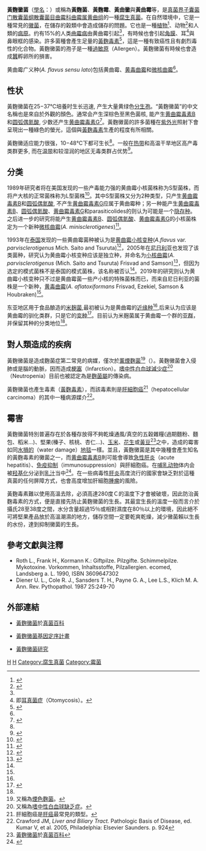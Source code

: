 {{Speciesbox
| genus = Aspergillus
| species = flavus
| image = Aspergillus flavus 01.jpg
| image_caption = 黃麴黴菌 ''Aspergillus flavus''
| authority = [[Johann_Heinrich_Friedrich_Link|Link]], 1809
}}
'''黃麴黴菌'''（[[學名|學名]]：'''''{{lang|la|Aspergillus flavus}}'''''）或稱為'''黃麴菌'''、'''黃麴霉'''、'''黃曲黴'''與'''黃曲霉'''等，是[[真菌界|真菌界]][[子囊菌门|子囊菌门]][[散囊菌纲|散囊菌纲]][[散囊菌目|散囊菌目]][[曲霉科|曲霉科]][[曲霉属|曲霉属]][[黄曲组|黄曲组]]的一種[[腐生真菌|腐生真菌]]。在自然環境中，它是一種常見的[[黴菌|黴菌]]，在儲存的榖類中會造成儲存的問題。它也是一種[[植物|植物]]<ref>{{cite journal |last1=Horn |first1=Bruce W. |title=Ecology and Population Biology of Aflatoxigenic Fungi in Soil |journal=Journal of Toxicology: Toxin Reviews |date=2003-01-01 |volume=22 |issue=2-3 |pages=351–379 |doi=10.1081/TXR-120024098}}</ref>、动物<ref name="biods.2019034">{{cite journal |last1=Yu |first1=Zhongdong |last2=Yu |first2=Zhihe |last3=Jin |first3=Shiyu |last4=Wang |first4=Long |title=Genetic diversity and toxin-producing characters of Aspergillus flavus from China |journal=Biodiversity Science |date=2019-08-20 |volume=27 |issue=8 |pages=842 |doi=10.17520/biods.2019034}}</ref>和人類的[[病原|病原]]。约有15%的人类[[曲霉病|曲霉病]]由黄曲霉引起<ref name="biods.2019034" />，有時候也會引起[[角膜|角膜]]、耳<ref>即[[耳真菌症|耳真菌症]]（Otomycosis）。</ref>與鼻眼框的感染。許多菌種會產生足量的[[黃麴毒素|黃麴毒素]]<ref>{{cite journal en |last=Klich |first=MA. |authorlink= |coauthors= |year=2007 |month= |title=Aspergillus flavus'': the major producer of aflatoxin |journal=[[Molecular_Plant_Pathology|Molecular Plant Pathology]] |volume=8 |issue=6 |pages=713-722 |doi=10.1111/j.1364-3703.2007.00436.x |url=http://www3.interscience.wiley.com/journal/118491755/abstract |accessdate=2008-12-19 |quote= }}{{Dead link|date=2019年5月 |bot=InternetArchiveBot |fix-attempted=yes }}</ref>，這是一種有致癌性且有劇烈毒性的化合物。黃麴黴菌的孢子是一種[[過敏原|過敏原]]（Allergen）。黃麴黴菌有時候也會造成[[蠶|蠶]]孵卵所的損害。

黄曲霉广义种(''A. flavus sensu lato'')包括黄曲霉、[[黄毒曲霉|黄毒曲霉]]和[[微核曲霉|微核曲霉]]<ref name="biods.2019034" />。

==性状==
黃麴黴菌在25−37℃培養时生长迅速, 产生大量黄绿色[[分生孢|分生孢]]。“黃麴黴菌”的中文名稱也是來自於外觀的顏色。通常会产生深棕色至黑色菌核, 能产生[[黄曲霉毒素B|黄曲霉毒素B]]和[[圆弧偶氮酸|圆弧偶氮酸]], 少数还产生[[黄曲霉毒素G|黄曲霉毒素G]]<ref name="j.simyco.2018.06.001">{{cite journal |last1=Frisvad |first1=J.C. |last2=Hubka |first2=V. |last3=Ezekiel |first3=C.N. |last4=Hong |first4=S.-B. |last5=Nováková |first5=A. |last6=Chen |first6=A.J. |last7=Arzanlou |first7=M. |last8=Larsen |first8=T.O. |last9=Sklenář |first9=F. |last10=Mahakarnchanakul |first10=W. |last11=Samson |first11=R.A. |last12=Houbraken |first12=J. |title=Taxonomy of Aspergillus section Flavi and their production of aflatoxins, ochratoxins and other mycotoxins |journal=Studies in Mycology |date=2019-06 |volume=93 |pages=1–63 |doi=10.1016/j.simyco.2018.06.001}}</ref>。黃麴黴菌的許多菌種在[[紫外光|紫外光]]照射下會呈現出一種綠色的螢光，這個與[[黃麴毒素|黃麴毒素]]生產的程度有所相關。

黃麴黴适应能力很强，10−48℃下都可生长<ref name="biods.2019034" />。一般在[[热带|热带]]和高温干旱地区高产毒类群更多, 而在[[温带|温带]]和较湿润的地区无毒类群占优势<ref>{{cite journal |last1=Paterson |first1=R. Russell M. |last2=Lima |first2=Nelson |title=How will climate change affect mycotoxins in food? |journal=Food Research International |date=2010-08 |volume=43 |issue=7 |pages=1902–1914 |doi=10.1016/j.foodres.2009.07.010}}</ref>。

==分类==

1989年研究者将在美国发现的一些产毒能力强的黄曲霉小核菌株称为S型菌株，而将产大核的正常菌株称为L型菌株<ref>{{cite journal |last1=Cotty |first1=P. J. |title=Virulence and Cultural Characteristics of Two Aspergillus flavus Strains Pathogenic on Cotton |url=https://archive.org/details/sim_phytopathology_1989-07_79_7/page/808 |journal=Phytopathology |date=1989 |volume=79 |issue=7 |pages=808 |doi=10.1094/Phyto-79-808}}</ref>。其中S型菌株又分为2种类型，只产生[[黄曲霉毒素B|黄曲霉毒素B]]和[[圆弧偶氮酸|圆弧偶氮酸]], 不产生[[黄曲霉毒素G|黄曲霉毒素G]]应属于黄曲霉种；另一种能产生[[黄曲霉毒素B|黄曲霉毒素B]]、[[圆弧偶氮酸|圆弧偶氮酸]]、[[黄曲霉毒素G|黄曲霉毒素G]]和parasiticolides的则认为可能是一个[[隐存种|隐存种]]。之后进一步的研究将能产生[[黄曲霉毒素B|黄曲霉毒素B]]、[[圆弧偶氮酸|圆弧偶氮酸]]、[[黄曲霉毒素G|黄曲霉毒素G]]的小核菌株定为一个新种[[微核曲霉|微核曲霉]](''A. minisclerotigenes'')<ref>{{cite journal |last1=Pildain |first1=M. B. |last2=Frisvad |first2=J. C. |last3=Vaamonde |first3=G. |last4=Cabral |first4=D. |last5=Varga |first5=J. |last6=Samson |first6=R. A. |title=Two novel aflatoxin-producing Aspergillus species from Argentinean peanuts |journal=INTERNATIONAL JOURNAL OF SYSTEMATIC AND EVOLUTIONARY MICROBIOLOGY |date=2008-03-01 |volume=58 |issue=3 |pages=725–735 |doi=10.1099/ijs.0.65123-0}}</ref>。

1993年在[[泰国|泰国]]发现的一些黄曲霉菌种被认为是[[黄曲霉小核变种|黄曲霉小核变种]](''A.flavus'' var. ''parvisclerotigenus'' Mich. Saito and Tsuruta)<ref>{{cite journal |last1=Saito |first1=Michihiko |last2=Tsuruta |first2=Osamu |title=A new variety of Aspergillus flavus from tropical soil in Thailand and its aflatoxin productivity |journal=Mycotoxins |date=1993 |volume=1993 |issue=37 |pages=31–36 |doi=10.2520/myco1975.1993.31}}</ref>，2005年在[[尼日利亚|尼日利亚]]也发现了该类菌种，研究认为黄曲霉小核变种应该是独立种，并命名为[[小核曲霉|小核曲霉]](''A. parvisclerotigenus'' (Mich. Saito and Tsuruta) Frisvad and Samson)<ref>{{cite journal |last1=Frisvad |first1=Jens C. |last2=Skouboe |first2=Pernille |last3=Samson |first3=Robert A. |title=Taxonomic comparison of three different groups of aflatoxin producers and a new efficient producer of aflatoxin B1, sterigmatocystin and 3-O-methylsterigmatocystin, Aspergillus rambellii sp. nov. |journal=Systematic and Applied Microbiology |date=2005-07 |volume=28 |issue=5 |pages=442–453 |doi=10.1016/j.syapm.2005.02.012}}</ref>，但因为选定的模式菌株不是泰国的模式菌株，该名称被否认<ref name="biods.2019034" />。2019年的研究则认为黄曲霉小核变种只不过是黄曲霉菌一些产小核的特殊菌株而已，而来自尼日利亚的菌株是一个新种，[[黄毒曲霉|黄毒曲霉]](''A. aflatoxiformans'' Frisvad, Ezekiel, Samson & Houbraken)<ref name="j.simyco.2018.06.001" />。

东亚地区用于食品酿造的[[米麹菌|米麹菌]],最初被认为是黄曲霉的[[近缘种|近缘种]]<ref name="biods.2019034" />,后来认为应该是黄曲霉的驯化类群，只是它的[[变种|变种]]<ref>{{cite journal |last1=Kurtzman |first1=C. P. |last2=Smiley |first2=M. J. |last3=Robnett |first3=C. J. |last4=Wicklow |first4=D. T. |title=DNA Relatedness among Wild and Domesticated Species in the Aspergillus flavus Group |journal=Mycologia |date=1986-11 |volume=78 |issue=6 |pages=955 |doi=10.2307/3807436}}</ref>。目前认为米麹菌属于黄曲霉一个群的[[亚群|亚群]]，并保留其种的分类地位<ref name="biods.2019034" />。

==對人類造成的疾病==

黃麴黴菌是造成麴菌症第二常見的病媒，僅次於[[薰煙麴菌|薰煙麴菌]]<ref>又稱為[[煙色麴菌|煙色麴菌]]。</ref>（''{{lang|la|Aspergillus fumigatus}}''）。黃麴黴菌會入侵肺或是腦的動脈，因而造成[[梗塞|梗塞]]（Infarction）。[[嗜中性白血球減少症|嗜中性白血球減少症]]<ref>又稱為[[嗜中性白血球缺乏症|嗜中性白血球缺乏症]]。</ref>（Neutropenia）目前也被認定為是[[麴菌屬|麴菌屬]]的傳染病。

黃麴黴菌也產生毒素（[[黃麴毒素|黃麴毒素]]），而該毒素則是[[肝細胞癌|肝細胞癌]]<ref>肝細胞癌是[[肝癌|肝癌]]最常見的類型。</ref>（hepatocellular carcinoma）的其中一種病源媒介<ref>Crawford JM, ''Liver and Biliary Tract.'' Pathologic Basis of Disease, ed. Kumar V, et al. 2005, Philadelphia: Elsevier Saunders. p. 924</ref>。

==霉害==

黃麴黴菌特別普遍存在於各種存放得不夠乾燥通風/真空的五穀雜糧(過期麵粉、麵包、稻米...)、堅果(榛子、核桃、杏仁...)、[[玉米|玉米]]、[[花生|花生]]或[[黃豆|黃豆]]<ref>[http://web2.nmns.edu.tw/fungi/Module/Module.php?Module=C01&Fungi_ID=15&Class_ID=10&Level2_ID=72&Level1_ID=17&cookie=del_L4 黃麴黴菌]於[http://web2.nmns.edu.tw/fungi/Module/Module.php?Level1_ID=17&cookie=del_L1&Level1_BgDir=encyclopedia 真菌百科]</ref>之中，造成的霉害如同[[水損害|水損的]]（water damage）[[地毯|地毯]]一樣。並且，黃麴黴菌是其中幾種會產生知名的黃麴毒素的黴菌之一，而[[黄曲霉毒素B|黄曲霉毒素B]]則可能會導致[[急性肝炎|急性肝炎]]（acute hepatitis）、[[免疫抑制|免疫抑制]]（immunosuppression）與肝細胞癌。在[[哺乳动物|哺乳动物]]体内会被[[羟基化|羟基化]]分泌到[[乳汁|乳汁]]当中<ref>{{cite book |title=Mycotoxins : risks in plant, animal, and human systems. |publisher=Council for Agricultural Science and Technology |location=Ames, Iowa |isbn=978-1887383226 |page=13-85 |url=https://www.cast-science.org/publication/mycotoxins-risks-in-plant-animal-and-human-systems/ |accessdate=2020-11-19}}</ref>。在一些病毒性[[肝炎|肝炎]]高度流行的國家會缺乏對於這種真菌的任何屏障方式，也會高度增加肝細胞[[惡性上皮細胞腫瘤|腫瘤]]的風險。

黃麴毒素難以使用高溫去除，必須高達280度Ｃ的溫度下才會被破壞，因此防治黃麴毒素的方式，便是直接先防止黃麴黴菌的生長。其最宜生長的溫度一般而言介於攝氏28至38度之間，水分含量超過15％或相對濕度在80％以上的環境，因此絕不可將堅果產品放於高溫潮濕的地方，儲存空間一定要乾爽乾燥，減少黴菌賴以生長的水份，達到抑制黴菌的生長。

==參考文獻與注釋==
* Roth L., Frank H., Kormann K.: Giftpilze. Pilzgifte. Schimmelpilze. Mykotoxine. Vorkommen, Inhaltsstoffe, Pilzallergien. ecomed, Landsberg a. L. 1990, ISBN 3609647302 
* Diener U. L., Cole R. J., Sansders T. H., Payne G. A., Lee L.S., Klich M. A. Ann. Rev. Pythopathol. 1987 25:249-70
{{reflist}}

==外部連結==
* [http://web2.nmns.edu.tw/fungi/Module/Module.php?Module=C01&Fungi_ID=15&Class_ID=10&Level2_ID=72&Level1_ID=17&cookie=del_L4 黃麴黴菌]於[http://web2.nmns.edu.tw/fungi/Module/Module.php?Level1_ID=17&cookie=del_L1&Level1_BgDir=encyclopedia 真菌百科]
* {{en icon}}[https://web.archive.org/web/20071109231501/http://www.aspergillusflavus.org/genomics/ 黃麴黴菌基因定序計畫]
* {{en icon}}[https://web.archive.org/web/20070307151941/http://www.aspergillusflavus.org/ 黃麴黴菌研究]

{{taxonbar}}
{{规范控制}}
[[Category:曲霉属|H]]
[[Category:寄生真菌|H]]
[[Category:腐生真菌|Category:腐生真菌]]
[[Category:霉菌|Category:霉菌]]
